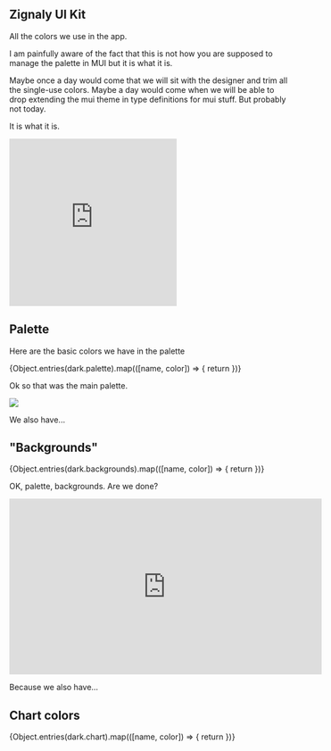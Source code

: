 

<Meta title="Palette" />

## Zignaly UI Kit

All the colors we use in the app.

I am painfully aware of the fact that this is not how you are supposed to manage the palette in MUI but it is what it is.

Maybe once a day would come that we will sit with the designer and trim all the single-use colors. Maybe a day would come when we will be able to drop extending the mui theme in type definitions for mui stuff. But probably not today.

It is what it is.

<iframe width="300" height="300" src="https://www.youtube.com/embed/y9r_pZL4boE?si=MNKhNMkzVQvtPT3Z" title="YouTube video player" frameborder="0" allow="accelerometer; autoplay; clipboard-write; encrypted-media; gyroscope; picture-in-picture; web-share" allowfullscreen></iframe>


## Palette

Here are the basic colors we have in the palette

<ColorPalette>
    {Object.entries(dark.palette).map(([name, color]) => {
        return <ColorItem
            key={name}
            title={"theme.palette." + name}
            colors={{ [name]: color }}
          />
      })}
</ColorPalette>

Ok so that was the main palette.

<img src={TheresMore} />

We also have...

## "Backgrounds"


<ColorPalette>
    {Object.entries(dark.backgrounds).map(([name, color]) => {
        return <ColorItem
            key={name}
            title={"theme.backgrounds." + name}
            colors={{ [name]: color }}
          />
      })}
</ColorPalette>

OK, palette, backgrounds. Are we done?

<iframe width="560" height="315" src="https://www.youtube.com/embed/ob7_LkZWjaI?si=oloBMSV3-bBoRL8p&amp;start=4" title="YouTube video player" frameborder="0" allow="accelerometer; autoplay; clipboard-write; encrypted-media; gyroscope; picture-in-picture; web-share" allowfullscreen></iframe>

Because we also have...


## Chart colors


<ColorPalette>
    {Object.entries(dark.chart).map(([name, color]) => {
        return <ColorItem
            key={name}
            title={"theme.chart." + name}
            colors={{ [name]: Array.isArray(color) ? ('linear-gradient(to top, ' + color.join(', ') + ')') : color }}
          />
      })}
</ColorPalette>
